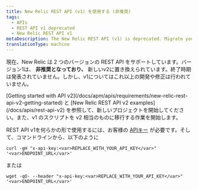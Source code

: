 ```yaml
---
title: New Relic REST API (v1) を使用する (非推奨)
tags:
  - APIs
  - REST API v1 deprecated
  - New Relic REST API v1
metaDescription: The New Relic REST API (v1) is deprecated. Migrate your v1 scripts to their REST API v2 equivalent.
translationType: machine
---
```


現在、New Relic は 2 つのバージョンの REST API をサポートしています。バージョン1は、 **非推奨となっており、** 新しいv2に置き換えられています。終了時期は発表されていません。しかし、v1についてはこれ以上の開発や修正は行われていません。

<Callout variant="important">
  [Getting started with API v2](/docs/apm/apis/requirements/new-relic-rest-api-v2-getting-started) と [New Relic REST API v2 examples](/docs/apis/rest-api-v2) を参照して、新しいプロジェクトを開始してください。また、v1 のスクリプトを v2 相当のものに移行する作業を開始します。
</Callout>

REST API v1を何らかの形で使用するには、お客様の [APIキー](/docs/apm/apis/requirements/api-key) が必要です。そして、コマンドラインから、以下のように

```
curl -gH "x-api-key:<var>REPLACE_WITH_YOUR_API_KEY</var>" '<var>ENDPOINT_URL</var>'
```

または

```
wget -qO- --header "x-api-key:<var>REPLACE_WITH_YOUR_API_KEY</var>" '<var>ENDPOINT_URL</var>'
```